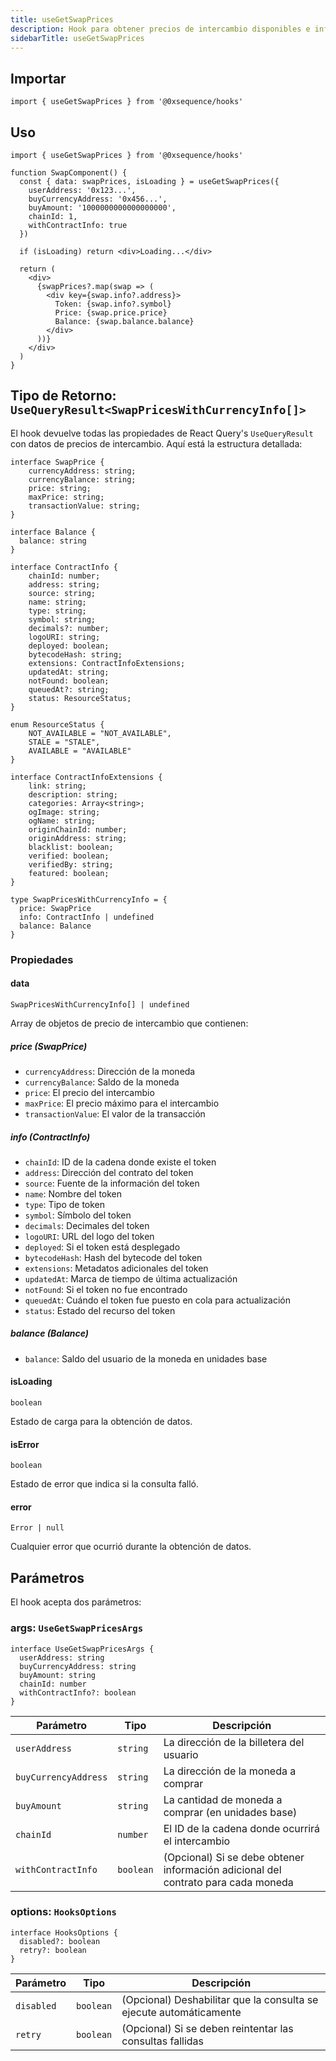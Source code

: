 ```yaml
---
title: useGetSwapPrices
description: Hook para obtener precios de intercambio disponibles e información de moneda
sidebarTitle: useGetSwapPrices
---
```


## Importar

```tsx
import { useGetSwapPrices } from '@0xsequence/hooks'
```

## Uso

```tsx
import { useGetSwapPrices } from '@0xsequence/hooks'

function SwapComponent() {
  const { data: swapPrices, isLoading } = useGetSwapPrices({
    userAddress: '0x123...',
    buyCurrencyAddress: '0x456...',
    buyAmount: '1000000000000000000', 
    chainId: 1,
    withContractInfo: true
  })

  if (isLoading) return <div>Loading...</div>

  return (
    <div>
      {swapPrices?.map(swap => (
        <div key={swap.info?.address}>
          Token: {swap.info?.symbol}
          Price: {swap.price.price}
          Balance: {swap.balance.balance}
        </div>
      ))}
    </div>
  )
}
```

## Tipo de Retorno: `UseQueryResult<SwapPricesWithCurrencyInfo[]>`

El hook devuelve todas las propiedades de React Query's `UseQueryResult` con datos de precios de intercambio. Aquí está la estructura detallada:

```tsx
interface SwapPrice {
    currencyAddress: string;
    currencyBalance: string;
    price: string;
    maxPrice: string;
    transactionValue: string;
}

interface Balance {
  balance: string
}

interface ContractInfo {
    chainId: number;
    address: string;
    source: string;
    name: string;
    type: string;
    symbol: string;
    decimals?: number;
    logoURI: string;
    deployed: boolean;
    bytecodeHash: string;
    extensions: ContractInfoExtensions;
    updatedAt: string;
    notFound: boolean;
    queuedAt?: string;
    status: ResourceStatus;
}

enum ResourceStatus {
    NOT_AVAILABLE = "NOT_AVAILABLE",
    STALE = "STALE",
    AVAILABLE = "AVAILABLE"
}

interface ContractInfoExtensions {
    link: string;
    description: string;
    categories: Array<string>;
    ogImage: string;
    ogName: string;
    originChainId: number;
    originAddress: string;
    blacklist: boolean;
    verified: boolean;
    verifiedBy: string;
    featured: boolean;
}

type SwapPricesWithCurrencyInfo = {
  price: SwapPrice
  info: ContractInfo | undefined
  balance: Balance
}
```

### Propiedades

#### data

`SwapPricesWithCurrencyInfo[] | undefined`

Array de objetos de precio de intercambio que contienen:

##### price (SwapPrice)

* `currencyAddress`: Dirección de la moneda
* `currencyBalance`: Saldo de la moneda
* `price`: El precio del intercambio
* `maxPrice`: El precio máximo para el intercambio
* `transactionValue`: El valor de la transacción

##### info (ContractInfo)

* `chainId`: ID de la cadena donde existe el token
* `address`: Dirección del contrato del token
* `source`: Fuente de la información del token
* `name`: Nombre del token
* `type`: Tipo de token
* `symbol`: Símbolo del token
* `decimals`: Decimales del token
* `logoURI`: URL del logo del token
* `deployed`: Si el token está desplegado
* `bytecodeHash`: Hash del bytecode del token
* `extensions`: Metadatos adicionales del token
* `updatedAt`: Marca de tiempo de última actualización
* `notFound`: Si el token no fue encontrado
* `queuedAt`: Cuándo el token fue puesto en cola para actualización
* `status`: Estado del recurso del token

##### balance (Balance)

* `balance`: Saldo del usuario de la moneda en unidades base

#### isLoading

`boolean`

Estado de carga para la obtención de datos.

#### isError

`boolean`

Estado de error que indica si la consulta falló.

#### error

`Error | null`

Cualquier error que ocurrió durante la obtención de datos.

## Parámetros

El hook acepta dos parámetros:

### args: `UseGetSwapPricesArgs`

```tsx
interface UseGetSwapPricesArgs {
  userAddress: string
  buyCurrencyAddress: string
  buyAmount: string
  chainId: number
  withContractInfo?: boolean
}
```

| Parámetro            | Tipo      | Descripción                                                                       |
| -------------------- | --------- | --------------------------------------------------------------------------------- |
| `userAddress`        | `string`  | La dirección de la billetera del usuario                                          |
| `buyCurrencyAddress` | `string`  | La dirección de la moneda a comprar                                               |
| `buyAmount`          | `string`  | La cantidad de moneda a comprar (en unidades base)                                |
| `chainId`            | `number`  | El ID de la cadena donde ocurrirá el intercambio                                  |
| `withContractInfo`   | `boolean` | (Opcional) Si se debe obtener información adicional del contrato para cada moneda |

### options: `HooksOptions`

```tsx
interface HooksOptions {
  disabled?: boolean
  retry?: boolean
}
```

| Parámetro  | Tipo      | Descripción                                                        |
| ---------- | --------- | ------------------------------------------------------------------ |
| `disabled` | `boolean` | (Opcional) Deshabilitar que la consulta se ejecute automáticamente |
| `retry`    | `boolean` | (Opcional) Si se deben reintentar las consultas fallidas           |
